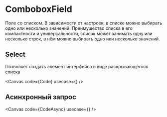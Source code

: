 
# ComboboxField

Поле со списком. В зависимости от настроек, в списке можно выбирать одно или несколько значений. Преимущество списка в его компактности и универсальности, список может занимать одну или несколько строк, в нём можно выбирать одно или несколько значений.

## Select

Позволяет создать элемент интерфейса в виде раскрывающегося списка

<Canvas
  code={Code}
  usecase={<ComboboxFieldUsecase />}
/>

## Асинхронный запрос

<Canvas
  code={CodeAsync}
  usecase={<ComboboxFieldAsyncUsecase />}
/>

<ArgsTable of={ComboboxFieldSchema.definitions.ComboboxFieldProps} />